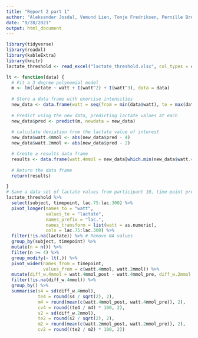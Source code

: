 ```yaml
---
title: "Report 2 part 1"
author: "Aleksander Josdal, Vemund Lien, Tonje Fredriksen, Pernille Breili"
date: "9/28/2021"
output: html_document
---
```


```r
library(tidyverse)
library(readxl)
library(kableExtra)
library(knitr)
lactate_threshold <- read_excel("lactate_threshold.xlsx", col_types = c("numeric", "text", "numeric", "numeric", "numeric", "numeric", "numeric", "numeric", "numeric", "numeric", "numeric", "numeric"))

lt <- function(data) {
  # Fit a 3 degree polynomial model
  m <- lm(lactate ~ watt + I(watt^2) + I(watt^3), data = data)
  
  # Store a data frame with exercise intensities
  new_data <- data.frame(watt = seq(from = min(data$watt), to = max(data$watt), by = 0.01))
  
  # Predict using the new data, predicting lactate values at each 
  new_data$pred <- predict(m, newdata = new_data)
  
  # calculate deviation from the lactate value of interest
  new_data$watt.4mmol <- abs(new_data$pred - 4)
  new_data$watt.2mmol <- abs(new_data$pred - 2)

  # Create a results data frame
  results <- data.frame(watt.4mmol = new_data[which.min(new_data$watt.4mmol), 1], watt.2mmol = new_data[which.min(new_data$watt.2mmol), 1])
  
  # Return the data frame
  return(results)

}
# Save a data set of lactate values from participant 10, time-point pre
lactate_threshold %>%
  select(subject, timepoint, lac.75:lac.300) %>%
  pivot_longer(names_to = "watt", 
               values_to = "lactate", 
               names_prefix = "lac.", 
               names_transform = list(watt = as.numeric), 
               cols = lac.75:lac.300) %>%
  filter(!is.na(lactate)) %>% # Remove NA values
  group_by(subject, timepoint) %>%
  mutate(n = n()) %>%
  filter(n >= 4) %>%
  group_modify(~ lt(.)) %>%
  pivot_wider(names_from = timepoint,
              values_from = c(watt.4mmol, watt.2mmol)) %>%
  mutate(diff_w.4mmol = watt.4mmol_post - watt.4mmol_pre, diff_w.2mmol = watt.2mmol_post - watt.2mmol_pre) %>%
  filter(!is.na(diff_w.4mmol)) %>%
  group_by() %>%
  summarise(s4 = sd(diff_w.4mmol),
            te4 = round(s4 / sqrt(2), 2),
            m4 = round(mean(c(watt.4mmol_post, watt.4mmol_pre)), 2),
            cv4 = round((te4 / m4) * 100, 2),
            s2 = sd(diff_w.2mmol),
            te2 = round(s2 / sqrt(2), 2),
            m2 = round(mean(c(watt.2mmol_post, watt.2mmol_pre)), 2),
            cv2 = round((te2 / m2) * 100, 2)) 
```